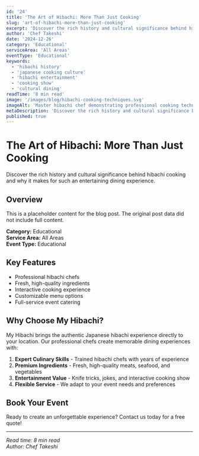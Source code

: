 ```yaml
---
id: '24'
title: 'The Art of Hibachi: More Than Just Cooking'
slug: 'art-of-hibachi-more-than-just-cooking'
excerpt: 'Discover the rich history and cultural significance behind hibachi cooking and why it makes for such an entertaining dining experience.'
author: 'Chef Takeshi'
date: '2024-12-26'
category: 'Educational'
serviceArea: 'All Areas'
eventType: 'Educational'
keywords:
  - 'hibachi history'
  - 'japanese cooking culture'
  - 'hibachi entertainment'
  - 'cooking show'
  - 'cultural dining'
readTime: '8 min read'
image: '/images/blog/hibachi-cooking-techniques.svg'
imageAlt: 'Master hibachi chef demonstrating professional cooking techniques with flames, ingredients, and culinary expertise'
metaDescription: 'Discover the rich history and cultural significance behind hibachi cooking and why it makes for such an entertaining dining experience.'
published: true
---
```


# The Art of Hibachi: More Than Just Cooking

Discover the rich history and cultural significance behind hibachi cooking and why it makes for such an entertaining dining experience.

## Overview

This is a placeholder content for the blog post. The original post data did not include full content.

**Category:** Educational  
**Service Area:** All Areas  
**Event Type:** Educational

## Key Features

- Professional hibachi chefs
- Fresh, high-quality ingredients
- Interactive cooking experience
- Customizable menu options
- Full-service event catering

## Why Choose My Hibachi?

My Hibachi brings the authentic Japanese hibachi experience directly to your location. Our professional chefs create memorable dining experiences with:

1. **Expert Culinary Skills** - Trained hibachi chefs with years of experience
2. **Premium Ingredients** - Fresh, high-quality meats, seafood, and vegetables
3. **Entertainment Value** - Knife tricks, jokes, and interactive cooking show
4. **Flexible Service** - We adapt to your event needs and preferences

## Book Your Event

Ready to create an unforgettable experience? Contact us today for a free quote!

---

*Read time: 8 min read*  
*Author: Chef Takeshi*


